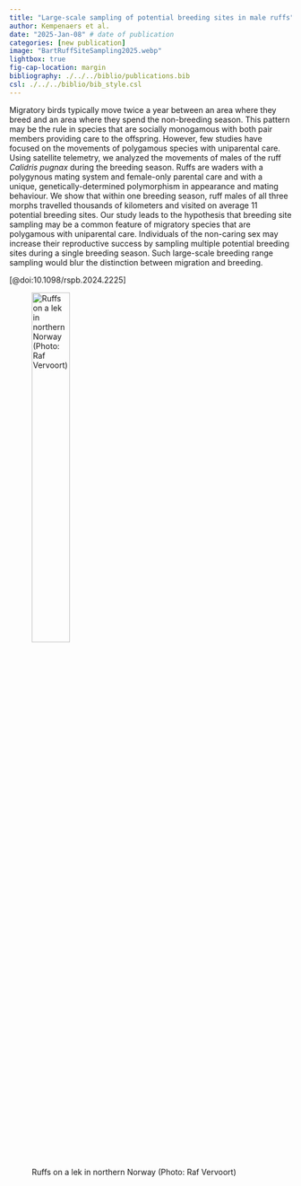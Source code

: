 ```yaml
---
title: "Large-scale sampling of potential breeding sites in male ruffs" 
author: Kempenaers et al.
date: "2025-Jan-08" # date of publication
categories: [new publication]
image: "BartRuffSiteSampling2025.webp"
lightbox: true
fig-cap-location: margin
bibliography: ./../../biblio/publications.bib
csl: ./../../biblio/bib_style.csl
---
```


Migratory birds typically move twice a year between an area where they breed and an area where they spend the non-breeding season. This pattern may be the rule in species that are socially monogamous with both pair members providing care to the offspring. However, few studies have focused on the movements of polygamous species with uniparental care. Using satellite telemetry, we analyzed the movements of males of the ruff *Calidris pugnax* during the breeding season. Ruffs are waders with a polygynous mating system and female-only parental care and with a unique, genetically-determined polymorphism in appearance and mating behaviour. We show that within one breeding season, ruff males of all three morphs travelled thousands of kilometers and visited on average 11 potential breeding sites. Our study leads to the hypothesis that breeding site sampling may be a common feature of migratory species that are polygamous with uniparental care. Individuals of the non-caring sex may increase their reproductive success by sampling multiple potential breeding sites during a single breeding season. Such large-scale breeding range sampling would blur the distinction between migration and breeding. 


[@doi:10.1098/rspb.2024.2225]

![Ruffs on a lek in northern Norway (Photo: Raf Vervoort)](BartRuffSiteSampling2025.webp){width=40%}
